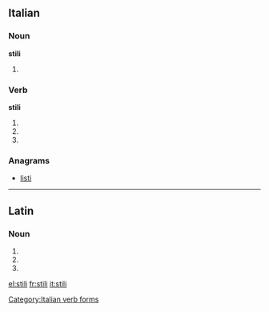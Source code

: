 ==Italian==

===Noun===
'''stili''' {{m}}

# {{plural of|[[stile]]|lang=Italian}}

===Verb===
'''stili'''

# {{form of|[[second-person|Second-person]] [[singular]] [[present tense]]|stilare|lang=Italian}}
# {{form of|[[first-person|First-person]] singular, second-person singular and [[third-person]] singular [[present subjunctive]]|stilare|lang=Italian}}
# {{conjugation of|stilare||3|s|imp|lang=it}}

===Anagrams===
* [[listi#Italian|listi]]

[[Category:Italian verb forms]]

----

==Latin==

===Noun===
{{la-noun-form|stilī}}

# {{inflection of|stilus|stilus|nom|p|lang=la}}
# {{inflection of|stilus|stilus|gen|s|lang=la}}
# {{inflection of|stilus|stilus|voc|p|lang=la}}

[[el:stili]]
[[fr:stili]]
[[it:stili]]